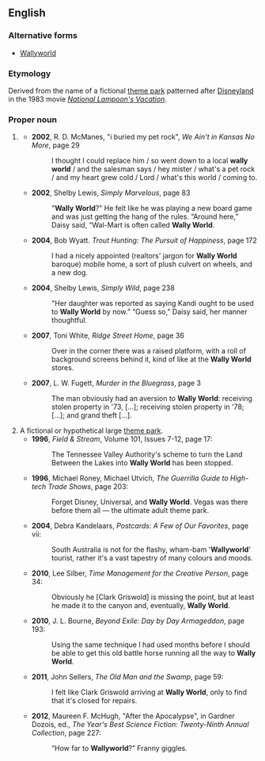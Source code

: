 ==English==

===Alternative forms===
* [[Wallyworld]]

===Etymology===
Derived from the name of a fictional [[theme park]] patterned after [[Disneyland]] in the 1983 movie ''[[w:National Lampoon's Vacation|National Lampoon's Vacation]]''.

===Proper noun===
{{en-proper noun|head=[[Wally]] [[world|World]]}}

# {{label|en|slang|pejorative}} {{w|Wal-Mart}}
#* '''2002''', R. D. McManes, "i buried my pet rock", ''We Ain't in Kansas No More'', page 29
#*: I thought I could replace him / so went down to a local '''wally world''' / and the salesman says / hey mister / what's a pet rock / and my heart grew cold / Lord / what's this world / coming to.
#* '''2002''', Shelby Lewis, ''Simply Marvelous'', page 83
#*: "'''Wally World'''?" He felt like he was playing a new board game and was just getting the hang of the rules. “Around here,” Daisy said, “Wal-Mart is often called '''Wally World'''.
#* '''2004''', Bob Wyatt. ''Trout Hunting: The Pursuit of Happiness'', page 172
#*: I had a nicely appointed (realtors' jargon for '''Wally World''' baroque) mobile home, a sort of plush culvert on wheels, and a new dog.
#* '''2004''', Shelby Lewis, ''Simply Wild'', page 238
#*: "Her daughter was reported as saying Kandi ought to be used to '''Wally World''' by now.” “Guess so,” Daisy said, her manner thoughtful.
#* '''2007''', Toni White, ''Ridge Street Home'', page 36
#*: Over in the corner there was a raised platform, with a roll of background screens behind it, kind of like at the '''Wally World''' stores.
#* '''2007''', L. W. Fugett, ''Murder in the Bluegrass'', page 3
#*: The man obviously had an aversion to '''Wally World''': receiving stolen property in '73, […]; receiving stolen property in '78; […]; and grand theft […].
# A fictional or hypothetical large [[theme park]].
#* '''1996''', ''Field & Stream'', Volume 101, Issues 7-12, page 17:
#*: The Tennessee Valley Authority's scheme to turn the Land Between the Lakes into '''Wally World''' has been stopped.
#* '''1996''', Michael Roney, Michael Utvich, ''The Guerrilla Guide to High-tech Trade Shows'', page 203:
#*: Forget Disney, Universal, and '''Wally World'''. Vegas was there before them all — the ultimate adult theme park.
#* '''2004''', Debra Kandelaars, ''Postcards: A Few of Our Favorites'', page vii:
#*: South Australia is not for the flashy, wham-bam <nowiki>'</nowiki>'''Wallyworld'''<nowiki>'</nowiki> tourist, rather it's a vast tapestry of many colours and moods.
#* '''2010''', Lee Silber, ''Time Management for the Creative Person'', page 34:
#*: Obviously he [Clark Griswold] is missing the point, but at least he made it to the canyon and, eventually, '''Wally World'''.
#* '''2010''', J. L. Bourne, ''Beyond Exile: Day by Day Armageddon'', page 193:
#*: Using the same technique I had used months before I should be able to get this old battle horse running all the way to '''Wally World'''.
#* '''2011''', John Sellers, ''The Old Man and the Swamp'', page 59:
#*: I felt like Clark Griswold arriving at '''Wally World''', only to find that it's closed for repairs.
#* '''2012''', Maureen F. McHugh, "After the Apocalypse", in Gardner Dozois, ed., ''The Year's Best Science Fiction: Twenty-Ninth Annual Collection'', page 227:
#*: “How far to '''Wallyworld'''?” Franny giggles.